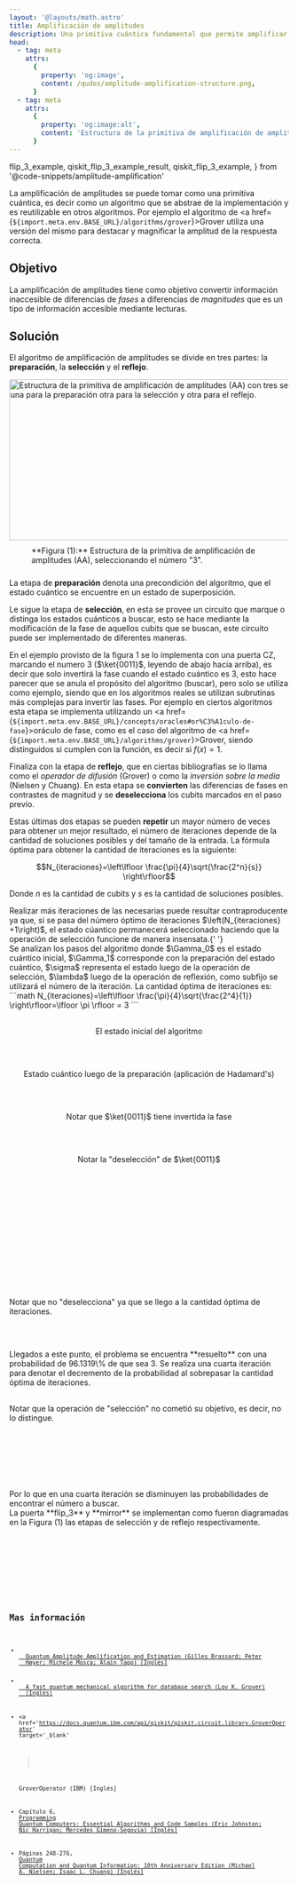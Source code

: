 ```yaml
---
layout: '@layouts/math.astro'
title: Amplificación de amplitudes
description: Una primitiva cuántica fundamental que permite amplificar las probabilidades de estados deseados en superposiciones cuánticas, facilitando la extracción de información útil en algoritmos como el de Grover.
head:
  - tag: meta
    attrs:
      {
        property: 'og:image',
        content: /qudos/amplitude-amplification-structure.png,
      }
  - tag: meta
    attrs:
      {
        property: 'og:image:alt',
        content: 'Estructura de la primitiva de amplificación de amplitudes (AA) con tres secciones distintivas: preparación, selección y reflejo.',
      }
---
```


  flip_3_example,
  qiskit_flip_3_example_result,
  qiskit_flip_3_example,
} from '@code-snippets/amplitude-amplification'

La amplificación de amplitudes se puede tomar como una primitiva cuántica, es decir como un algoritmo que se abstrae de la implementación y es reutilizable en otros algoritmos. Por ejemplo el algoritmo de <a href={`${import.meta.env.BASE_URL}/algorithms/grover`}>Grover</a> utiliza una versión del mismo para destacar y magnificar la amplitud de la respuesta correcta.

## Objetivo

La amplificación de amplitudes tiene como objetivo convertir información inaccesible de diferencias de _fases_ a diferencias de _magnitudes_ que es un tipo de información accesible mediante lecturas.

## Solución

El algoritmo de amplificación de amplitudes se divide en tres partes: la **preparación**, la **selección** y el **reflejo**.

<div style='display:flex; justify-content:center; align-items:center; flex-direction:column'>
  <Image
    src={`${import.meta.env.BASE_URL}/amplitude-amplification-structure.png`}
    alt='Estructura de la primitiva de amplificación de amplitudes (AA) con tres secciones distintivas, una para la preparación otra para la selección y otra para el reflejo.'
    width='637'
    height='290'
  />
  <span style='max-width:637px; padding:10px 40px'>
    **Figura (1):** Estructura de la primitiva de amplificación de amplitudes
    (AA), seleccionando el número "3".
  </span>
</div>

La etapa de **preparación** denota una precondición del algoritmo, que el estado cuántico se encuentre en un estado de superposición.

Le sigue la etapa de **selección**, en esta se provee un circuito que marque o distinga los estados cuánticos a buscar, esto se hace mediante la modificación de la fase de aquellos cubits que se buscan, este circuito puede ser implementado de diferentes maneras.

En el ejemplo provisto de la figura 1 se lo implementa con una puerta CZ, marcando el numero 3 ($\ket{0011}$, leyendo de abajo hacia arriba), es decir que solo invertirá la fase cuando el estado cuántico es 3, esto hace parecer que se anula el propósito del algoritmo (buscar), pero solo se utiliza como ejemplo, siendo que en los algoritmos reales se utilizan subrutinas más complejas para invertir las fases. Por ejemplo en ciertos algoritmos esta etapa se implementa utilizando un <a href={`${import.meta.env.BASE_URL}/concepts/oracles#or%C3%A1culo-de-fase`}>oráculo de fase</a>, como es el caso del algoritmo de <a href={`${import.meta.env.BASE_URL}/algorithms/grover`}>Grover</a>, siendo distinguidos si cumplen con la función, es decir si $f(x)=1$.

Finaliza con la etapa de **reflejo**, que en ciertas bibliografías se lo llama como el _operador de difusión_ (Grover) o como la _inversión sobre la media_ (Nielsen y Chuang). En esta etapa se **convierten** las diferencias de fases en contrastes de magnitud y se **deselecciona** los cubits marcados en el paso previo.

Estas últimas dos etapas se pueden **repetir** un mayor número de veces para obtener un mejor resultado, el número de iteraciones depende de la cantidad de soluciones posibles y del tamaño de la entrada. La fórmula óptima para obtener la cantidad de iteraciones es la siguiente:

```math
N_{iteraciones}=\left\lfloor \frac{\pi}{4}\sqrt{\frac{2^n}{s}} \right\rfloor
```

Donde $n$ es la cantidad de cubits y $s$ es la cantidad de soluciones posibles.

<Aside>
  Realizar más iteraciones de las necesarias puede resultar contraproducente ya
  que, si se pasa del número óptimo de iteraciones $\left(N_{iteraciones}
  +1\right)$, el estado cúantico permanecerá seleccionado haciendo que la
  operación de selección funcione de manera insensata.{' '}
</Aside>

<Tabs>
  <TabItem label='Círculos'>
    <Box>
       Se analizan los pasos del algoritmo donde $\Gamma_0$ es el estado cuántico inicial, $\Gamma_1$ corresponde con la preparación del estado cuántico, $\sigma$ representa el estado luego de la operación de selección, $\lambda$ luego de la operación de reflexión, como subfijo se utilizará el número de la iteración.
       La cantidad óptima de iteraciones es:
       ```math
        N_{iteraciones}=\left\lfloor \frac{\pi}{4}\sqrt{\frac{2^4}{1}} \right\rfloor=\lfloor \pi \rfloor = 3
       ```
       <div style='margin-top:30px'>
         <ResourceDivider icon='pencil' text='\(\Gamma_0\)' />
       </div>
       <div style='display: flex; flex-direction:column; align-items:center; margin-bottom:60px'>
        El estado inicial del algoritmo
         <section class="responsive-circles">
            <div class="quadrant-circles">
              <Circle width={'80'} phase={'0'} prob={0} label={'\\ket{0000}'} />
              <Circle width={'80'} phase={'0'} prob={0} label={'\\ket{0001}'} />
              <Circle width={'80'} phase={'0'} prob={0} label={'\\ket{0010}'} />
              <Circle width={'80'} phase={'0'} prob={0} label={'\\ket{0011}'} />
            </div>
            <div class="quadrant-circles">
              <Circle width={'80'} phase={'0'} prob={0} label={'\\ket{0100}'} />
              <Circle width={'80'} phase={'0'} prob={0} label={'\\ket{0101}'} />
              <Circle width={'80'} phase={'0'} prob={0} label={'\\ket{0110}'} />
              <Circle width={'80'} phase={'0'} prob={0} label={'\\ket{0111}'} />
            </div>
         </section>
         <section class="responsive-circles">
            <div class="quadrant-circles">
              <Circle width={'80'} phase={'0'} prob={0} label={'\\ket{1000}'} />
              <Circle width={'80'} phase={'0'} prob={0} label={'\\ket{1001}'} />
              <Circle width={'80'} phase={'0'} prob={0} label={'\\ket{1010}'} />
              <Circle width={'80'} phase={'0'} prob={0} label={'\\ket{1011}'} />
            </div>
            <div class="quadrant-circles">
              <Circle width={'80'} phase={'0'} prob={0} label={'\\ket{1100}'} />
              <Circle width={'80'} phase={'0'} prob={0} label={'\\ket{1101}'} />
              <Circle width={'80'} phase={'0'} prob={0} label={'\\ket{1110}'} />
              <Circle width={'80'} phase={'0'} prob={0} label={'\\ket{1111}'} />
            </div>
         </section>
       </div>
       <ResourceDivider icon='pencil' text='\(\Gamma_1\)' />
       <div style='display: flex; flex-direction:column; align-items:center; margin-bottom:60px'>
         Estado cuántico luego de la preparación (aplicación de Hadamard's)
         <section class="responsive-circles">
            <div class="quadrant-circles">
              <Circle width={'80'} phase={'0'} prob={0.0625} label={'\\ket{0000}'} />
              <Circle width={'80'} phase={'0'} prob={0.0625} label={'\\ket{0001}'} />
              <Circle width={'80'} phase={'0'} prob={0.0625} label={'\\ket{0010}'} />
              <Circle width={'80'} phase={'0'} prob={0.0625} label={'\\ket{0011}'} />
              </div>
            <div class="quadrant-circles">
              <Circle width={'80'} phase={'0'} prob={0.0625} label={'\\ket{0100}'} />
              <Circle width={'80'} phase={'0'} prob={0.0625} label={'\\ket{0101}'} />
              <Circle width={'80'} phase={'0'} prob={0.0625} label={'\\ket{0110}'} />
              <Circle width={'80'} phase={'0'} prob={0.0625} label={'\\ket{0111}'} />
            </div>
         </section>
         <section class="responsive-circles">
            <div class="quadrant-circles">
              <Circle width={'80'} phase={'0'} prob={0.0625} label={'\\ket{1000}'} />
              <Circle width={'80'} phase={'0'} prob={0.0625} label={'\\ket{1001}'} />
              <Circle width={'80'} phase={'0'} prob={0.0625} label={'\\ket{1010}'} />
              <Circle width={'80'} phase={'0'} prob={0.0625} label={'\\ket{1011}'} />
            </div>
            <div class="quadrant-circles">
              <Circle width={'80'} phase={'0'} prob={0.0625} label={'\\ket{1100}'} />
              <Circle width={'80'} phase={'0'} prob={0.0625} label={'\\ket{1101}'} />
              <Circle width={'80'} phase={'0'} prob={0.0625} label={'\\ket{1110}'} />
              <Circle width={'80'} phase={'0'} prob={0.0625} label={'\\ket{1111}'} />
            </div>
         </section>
       </div>
       <ResourceDivider icon='pencil' text='\(\sigma_1\)' />
       <div style='display: flex; flex-direction:column; align-items:center; margin-bottom:60px'>
           Notar que $\ket{0011}$ tiene invertida la fase
         <section class="responsive-circles">
            <div class="quadrant-circles">
              <Circle width={'80'} phase={'0'} prob={0.0625} label={'\\ket{0000}'} />
              <Circle width={'80'} phase={'0'} prob={0.0625} label={'\\ket{0001}'} />
              <Circle width={'80'} phase={'0'} prob={0.0625} label={'\\ket{0010}'} />
              <Circle width={'80'} phase={'180'} prob={0.0625} label={'\\ket{0011}'} />
            </div>
            <div class="quadrant-circles">
              <Circle width={'80'} phase={'0'} prob={0.0625} label={'\\ket{0100}'} />
              <Circle width={'80'} phase={'0'} prob={0.0625} label={'\\ket{0101}'} />
              <Circle width={'80'} phase={'0'} prob={0.0625} label={'\\ket{0110}'} />
              <Circle width={'80'} phase={'0'} prob={0.0625} label={'\\ket{0111}'} />
          </div>
         </section>
         <section class="responsive-circles">
            <div class="quadrant-circles">
              <Circle width={'80'} phase={'0'} prob={0.0625} label={'\\ket{1000}'} />
              <Circle width={'80'} phase={'0'} prob={0.0625} label={'\\ket{1001}'} />
              <Circle width={'80'} phase={'0'} prob={0.0625} label={'\\ket{1010}'} />
              <Circle width={'80'} phase={'0'} prob={0.0625} label={'\\ket{1011}'} />
            </div>
            <div class="quadrant-circles">
              <Circle width={'80'} phase={'0'} prob={0.0625} label={'\\ket{1100}'} />
              <Circle width={'80'} phase={'0'} prob={0.0625} label={'\\ket{1101}'} />
              <Circle width={'80'} phase={'0'} prob={0.0625} label={'\\ket{1110}'} />
              <Circle width={'80'} phase={'0'} prob={0.0625} label={'\\ket{1111}'} />
            </div>
         </section>
       </div>
       <ResourceDivider icon='pencil' text='\(\lambda_1\)' />
       <div style='display: flex; flex-direction:column; align-items:center; margin-bottom:60px'>
         Notar la "deselección" de $\ket{0011}$
         <section class="responsive-circles">
            <div class="quadrant-circles">
              <Circle width={'80'} phase={'180'} prob={0.035156} label={'\\ket{0000}'} />
              <Circle width={'80'} phase={'180'} prob={0.035156} label={'\\ket{0001}'} />
              <Circle width={'80'} phase={'180'} prob={0.035156} label={'\\ket{0010}'} />
              <Circle width={'80'} phase={'180'} prob={0.472656} label={'\\ket{0011}'} />
            </div>
            <div class="quadrant-circles">
              <Circle width={'80'} phase={'180'} prob={0.035156} label={'\\ket{0100}'} />
              <Circle width={'80'} phase={'180'} prob={0.035156} label={'\\ket{0101}'} />
              <Circle width={'80'} phase={'180'} prob={0.035156} label={'\\ket{0110}'} />
              <Circle width={'80'} phase={'180'} prob={0.035156} label={'\\ket{0111}'} />
         </div>
         </section>
         <section class="responsive-circles">
            <div class="quadrant-circles">
              <Circle width={'80'} phase={'180'} prob={0.035156} label={'\\ket{1000}'} />
              <Circle width={'80'} phase={'180'} prob={0.035156} label={'\\ket{1001}'} />
              <Circle width={'80'} phase={'180'} prob={0.035156} label={'\\ket{1010}'} />
              <Circle width={'80'} phase={'180'} prob={0.035156} label={'\\ket{1011}'} />
            </div>
            <div class="quadrant-circles">
              <Circle width={'80'} phase={'180'} prob={0.035156} label={'\\ket{1100}'} />
              <Circle width={'80'} phase={'180'} prob={0.035156} label={'\\ket{1101}'} />
              <Circle width={'80'} phase={'180'} prob={0.035156} label={'\\ket{1110}'} />
              <Circle width={'80'} phase={'180'} prob={0.035156} label={'\\ket{1111}'} />
            </div>
         </section>
       </div>
       <ResourceDivider icon='pencil' text='\(\sigma_2\)' />
       <div style='display: flex; flex-direction:column; align-items:center; margin-bottom:60px'>
         <section class="responsive-circles">
            <div class="quadrant-circles">
              <Circle width={'80'} phase={'180'} prob={0.035156} label={'\\ket{0000}'} />
              <Circle width={'80'} phase={'180'} prob={0.035156} label={'\\ket{0001}'} />
              <Circle width={'80'} phase={'180'} prob={0.035156} label={'\\ket{0010}'} />
              <Circle width={'80'} phase={'0'} prob={0.472656} label={'\\ket{0011}'} />
            </div>
            <div class="quadrant-circles">
              <Circle width={'80'} phase={'180'} prob={0.035156} label={'\\ket{0100}'} />
              <Circle width={'80'} phase={'180'} prob={0.035156} label={'\\ket{0101}'} />
              <Circle width={'80'} phase={'180'} prob={0.035156} label={'\\ket{0110}'} />
              <Circle width={'80'} phase={'180'} prob={0.035156} label={'\\ket{0111}'} />
            </div>
         </section>
         <section class="responsive-circles">
            <div class="quadrant-circles">
              <Circle width={'80'} phase={'180'} prob={0.035156} label={'\\ket{1000}'} />
              <Circle width={'80'} phase={'180'} prob={0.035156} label={'\\ket{1001}'} />
              <Circle width={'80'} phase={'180'} prob={0.035156} label={'\\ket{1010}'} />
              <Circle width={'80'} phase={'180'} prob={0.035156} label={'\\ket{1011}'} />
            </div>
            <div class="quadrant-circles">
              <Circle width={'80'} phase={'180'} prob={0.035156} label={'\\ket{1100}'} />
              <Circle width={'80'} phase={'180'} prob={0.035156} label={'\\ket{1101}'} />
              <Circle width={'80'} phase={'180'} prob={0.035156} label={'\\ket{1110}'} />
              <Circle width={'80'} phase={'180'} prob={0.035156} label={'\\ket{1111}'} />
            </div>
         </section>
       </div>
       <ResourceDivider icon='pencil' text='\(\lambda_2\)' />
       <div style='display: flex; flex-direction:column; align-items:center; margin-bottom:60px'>
         <section class="responsive-circles">
            <div class="quadrant-circles">
              <Circle width={'80'} phase={'0'} prob={0.006104} label={'\\ket{0000}'} />
              <Circle width={'80'} phase={'0'} prob={0.006104} label={'\\ket{0001}'} />
              <Circle width={'80'} phase={'0'} prob={0.006104} label={'\\ket{0010}'} />
              <Circle width={'80'} phase={'0'} prob={0.908447} label={'\\ket{0011}'} />
            </div>
            <div class="quadrant-circles">
              <Circle width={'80'} phase={'0'} prob={0.006104} label={'\\ket{0100}'} />
              <Circle width={'80'} phase={'0'} prob={0.006104} label={'\\ket{0101}'} />
              <Circle width={'80'} phase={'0'} prob={0.006104} label={'\\ket{0110}'} />
              <Circle width={'80'} phase={'0'} prob={0.006104} label={'\\ket{0111}'} />
            </div>
         </section>
         <section class="responsive-circles">
            <div class="quadrant-circles">
              <Circle width={'80'} phase={'0'} prob={0.006104} label={'\\ket{1000}'} />
              <Circle width={'80'} phase={'0'} prob={0.006104} label={'\\ket{1001}'} />
              <Circle width={'80'} phase={'0'} prob={0.006104} label={'\\ket{1010}'} />
              <Circle width={'80'} phase={'0'} prob={0.006104} label={'\\ket{1011}'} />
            </div>
            <div class="quadrant-circles">
              <Circle width={'80'} phase={'0'} prob={0.006104} label={'\\ket{1100}'} />
              <Circle width={'80'} phase={'0'} prob={0.006104} label={'\\ket{1101}'} />
              <Circle width={'80'} phase={'0'} prob={0.006104} label={'\\ket{1110}'} />
              <Circle width={'80'} phase={'0'} prob={0.006104} label={'\\ket{1111}'} />
            </div>
         </section>
       </div>
       <ResourceDivider icon='pencil' text='\(\sigma_3\)' />
       <div style='display: flex; flex-direction:column; align-items:center; margin-bottom:60px'>
         <section class="responsive-circles">
            <div class="quadrant-circles">
              <Circle width={'80'} phase={'0'} prob={0.006104} label={'\\ket{0000}'} />
              <Circle width={'80'} phase={'0'} prob={0.006104} label={'\\ket{0001}'} />
              <Circle width={'80'} phase={'0'} prob={0.006104} label={'\\ket{0010}'} />
              <Circle width={'80'} phase={'180'} prob={0.908447} label={'\\ket{0011}'} />
            </div>
            <div class="quadrant-circles">
              <Circle width={'80'} phase={'0'} prob={0.006104} label={'\\ket{0100}'} />
              <Circle width={'80'} phase={'0'} prob={0.006104} label={'\\ket{0101}'} />
              <Circle width={'80'} phase={'0'} prob={0.006104} label={'\\ket{0110}'} />
              <Circle width={'80'} phase={'0'} prob={0.006104} label={'\\ket{0111}'} />
            </div>
         </section>
         <section class="responsive-circles">
            <div class="quadrant-circles">
              <Circle width={'80'} phase={'0'} prob={0.006104} label={'\\ket{1000}'} />
              <Circle width={'80'} phase={'0'} prob={0.006104} label={'\\ket{1001}'} />
              <Circle width={'80'} phase={'0'} prob={0.006104} label={'\\ket{1010}'} />
              <Circle width={'80'} phase={'0'} prob={0.006104} label={'\\ket{1011}'} />
            </div>
            <div class="quadrant-circles">
              <Circle width={'80'} phase={'0'} prob={0.006104} label={'\\ket{1100}'} />
              <Circle width={'80'} phase={'0'} prob={0.006104} label={'\\ket{1101}'} />
              <Circle width={'80'} phase={'0'} prob={0.006104} label={'\\ket{1110}'} />
              <Circle width={'80'} phase={'0'} prob={0.006104} label={'\\ket{1111}'} />
            </div>
         </section>
       </div>
       <ResourceDivider icon='pencil' text='\(\lambda_3\)' />
       <div style='display: flex; flex-direction:column; align-items:center; margin-bottom:60px'>
         Notar que no "deselecciona" ya que se llego a la cantidad óptima de iteraciones.
         <section class="responsive-circles">
            <div class="quadrant-circles">
              <Circle width={'80'} phase={'0'} prob={0.002579} label={'\\ket{0000}'} />
              <Circle width={'80'} phase={'0'} prob={0.002579} label={'\\ket{0001}'} />
              <Circle width={'80'} phase={'0'} prob={0.002579} label={'\\ket{0010}'} />
              <Circle width={'80'} phase={'180'} prob={0.961319} label={'\\ket{0011}'} />
            </div>
            <div class="quadrant-circles">
              <Circle width={'80'} phase={'0'} prob={0.002579} label={'\\ket{0100}'} />
              <Circle width={'80'} phase={'0'} prob={0.002579} label={'\\ket{0101}'} />
              <Circle width={'80'} phase={'0'} prob={0.002579} label={'\\ket{0110}'} />
              <Circle width={'80'} phase={'0'} prob={0.002579} label={'\\ket{0111}'} />
            </div>
         </section>
         <section class="responsive-circles">
            <div class="quadrant-circles">
              <Circle width={'80'} phase={'0'} prob={0.002579} label={'\\ket{1000}'} />
              <Circle width={'80'} phase={'0'} prob={0.002579} label={'\\ket{1001}'} />
              <Circle width={'80'} phase={'0'} prob={0.002579} label={'\\ket{1010}'} />
              <Circle width={'80'} phase={'0'} prob={0.002579} label={'\\ket{1011}'} />
            </div>
            <div class="quadrant-circles">
              <Circle width={'80'} phase={'0'} prob={0.002579} label={'\\ket{1100}'} />
              <Circle width={'80'} phase={'0'} prob={0.002579} label={'\\ket{1101}'} />
              <Circle width={'80'} phase={'0'} prob={0.002579} label={'\\ket{1110}'} />
              <Circle width={'80'} phase={'0'} prob={0.002579} label={'\\ket{1111}'} />
            </div>
         </section>
       </div>
       Llegados a este punto, el problema se encuentra **resuelto** con una probabilidad de 96.1319\% de que sea 3. Se realiza una cuarta iteración para denotar el decremento de la probabilidad al sobrepasar la cantidad óptima de iteraciones.
       <div style='margin-top:30px'>
       <ResourceDivider icon='pencil' text='\(\sigma_4\)' />
       </div>
       <div style='display: flex; flex-direction:column; align-items:center; margin-bottom:60px'>
         Notar que la operación de "selección" no cometió su objetivo, es decir, no lo distingue.
         <section class="responsive-circles">
            <div class="quadrant-circles">
              <Circle width={'80'} phase={'0'} prob={0.002579} label={'\\ket{0000}'} />
              <Circle width={'80'} phase={'0'} prob={0.002579} label={'\\ket{0001}'} />
              <Circle width={'80'} phase={'0'} prob={0.002579} label={'\\ket{0010}'} />
              <Circle width={'80'} phase={'0'} prob={0.961319} label={'\\ket{0011}'} />
            </div>
            <div class="quadrant-circles">
              <Circle width={'80'} phase={'0'} prob={0.002579} label={'\\ket{0100}'} />
              <Circle width={'80'} phase={'0'} prob={0.002579} label={'\\ket{0101}'} />
              <Circle width={'80'} phase={'0'} prob={0.002579} label={'\\ket{0110}'} />
              <Circle width={'80'} phase={'0'} prob={0.002579} label={'\\ket{0111}'} />
            </div>
         </section>
         <section class="responsive-circles">
            <div class="quadrant-circles">
              <Circle width={'80'} phase={'0'} prob={0.002579} label={'\\ket{1000}'} />
              <Circle width={'80'} phase={'0'} prob={0.002579} label={'\\ket{1001}'} />
              <Circle width={'80'} phase={'0'} prob={0.002579} label={'\\ket{1010}'} />
              <Circle width={'80'} phase={'0'} prob={0.002579} label={'\\ket{1011}'} />
            </div>
            <div class="quadrant-circles">
              <Circle width={'80'} phase={'0'} prob={0.002579} label={'\\ket{1100}'} />
              <Circle width={'80'} phase={'0'} prob={0.002579} label={'\\ket{1101}'} />
              <Circle width={'80'} phase={'0'} prob={0.002579} label={'\\ket{1110}'} />
              <Circle width={'80'} phase={'0'} prob={0.002579} label={'\\ket{1111}'} />
            </div>
         </section>
       </div>
       <ResourceDivider icon='pencil' text='\(\lambda_4\)' />
       <div style='display: flex; flex-direction:column; align-items:center; margin-bottom:60px'>
         <section class="responsive-circles">
            <div class="quadrant-circles">
              <Circle width={'80'} phase={'180'} prob={0.027886} label={'\\ket{0000}'} />
              <Circle width={'80'} phase={'180'} prob={0.027886} label={'\\ket{0001}'} />
              <Circle width={'80'} phase={'180'} prob={0.027886} label={'\\ket{0010}'} />
              <Circle width={'80'} phase={'0'} prob={0.581704} label={'\\ket{0011}'} />
            </div>
            <div class="quadrant-circles">
              <Circle width={'80'} phase={'180'} prob={0.027886} label={'\\ket{0100}'} />
              <Circle width={'80'} phase={'180'} prob={0.027886} label={'\\ket{0101}'} />
              <Circle width={'80'} phase={'180'} prob={0.027886} label={'\\ket{0110}'} />
              <Circle width={'80'} phase={'180'} prob={0.027886} label={'\\ket{0111}'} />
            </div>
         </section>
         <section class="responsive-circles">
            <div class="quadrant-circles">
              <Circle width={'80'} phase={'180'} prob={0.027886} label={'\\ket{1000}'} />
              <Circle width={'80'} phase={'180'} prob={0.027886} label={'\\ket{1001}'} />
              <Circle width={'80'} phase={'180'} prob={0.027886} label={'\\ket{1010}'} />
              <Circle width={'80'} phase={'180'} prob={0.027886} label={'\\ket{1011}'} />
            </div>
            <div class="quadrant-circles">
              <Circle width={'80'} phase={'180'} prob={0.027886} label={'\\ket{1100}'} />
              <Circle width={'80'} phase={'180'} prob={0.027886} label={'\\ket{1101}'} />
              <Circle width={'80'} phase={'180'} prob={0.027886} label={'\\ket{1110}'} />
              <Circle width={'80'} phase={'180'} prob={0.027886} label={'\\ket{1111}'} />
            </div>
         </section>
       </div>
       Por lo que en una cuarta iteración se disminuyen las probabilidades de encontrar el número a buscar.
    </Box>
  </TabItem>
  <TabItem label='Quirk'>
    <Box>
      <Tabs>
        <TabItem label='Ejemplo de la Figura (1) con tres iteraciones'>
          <QuantumCircuit src={flip_3_example} />
          <Aside>La puerta **flip_3** y **mirror** se implementan como fueron diagramadas en la Figura (1) las etapas de selección y de reflejo respectivamente.</Aside>
        </TabItem>
      </Tabs>
    </Box>
  </TabItem>
  <TabItem label='Qiskit'>
    <Box>
      <Tabs>
        <TabItem label='Código'>
          <Code code={qiskit_flip_3_example} lang='py' />
        </TabItem>
        <TabItem label='Resultado'>
          <Code code={qiskit_flip_3_example_result} lang='text' />
        </TabItem>
      </Tabs>
    </Box>
  </TabItem>

</Tabs>

## Mas información

- <a href='https://arxiv.org/pdf/quant-ph/0005055' target='_blank'>
    Quantum Amplitude Amplification and Estimation (Gilles Brassard; Peter
    Høyer; Michele Mosca; Alain Tapp) [Inglés]
  </a>
- <a href='https://arxiv.org/pdf/quant-ph/9605043' target='_blank'>
    A fast quantum mechanical algorithm for database search (Lov K. Grover)
    [Inglés]
  </a>

- <a
    href='https://docs.quantum.ibm.com/api/qiskit/qiskit.circuit.library.GroverOperator'
    target='_blank'
  >
    GroverOperator (IBM) [Inglés]
  </a>

- Capítulo 6, <a href='https://isbnsearch.org/isbn/9781492039686' target='_blank'>Programming Quantum Computers: Essential Algorithms and Code Samples (Eric Johnston; Nic Harrigan; Mercedes Gimeno-Segovia) [Inglés]</a>
- Páginas 248-276, <a href='https://isbnsearch.org/isbn/9781107002173' target='_blank'>Quantum Computation and Quantum Information: 10th Anniversary Edition (Michael A. Nielsen; Isaac L. Chuang) [Inglés]</a>
